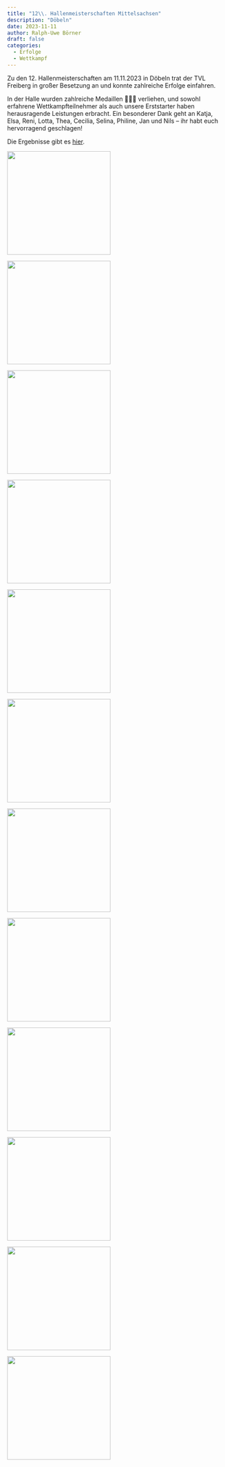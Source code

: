 ```yaml
---
title: "12\\. Hallenmeisterschaften Mittelsachsen"
description: "Döbeln"
date: 2023-11-11
author: Ralph-Uwe Börner
draft: false
categories:
  - Erfolge
  - Wettkampf
---
```


Zu den 12. Hallenmeisterschaften am 11.11.2023 in Döbeln trat der TVL Freiberg in großer Besetzung an und konnte zahlreiche Erfolge einfahren.

In der Halle wurden zahlreiche Medaillen 🥇🥈🥉 verliehen, und sowohl erfahrene Wettkampfteilnehmer als auch unsere Erststarter haben herausragende Leistungen erbracht. Ein besonderer Dank geht an Katja, Elsa, Reni, Lotta, Thea, Cecilia, Selina, Philine, Jan und Nils – ihr habt euch hervorragend geschlagen!


Die Ergebnisse gibt es [hier](https://ladv.de/ergebnis/datei/77806).

::: {layout-ncol=3}

![](döbeln_01.jpg){width=240}

![](döbeln_02.jpg){width=240}

![](döbeln_03.jpg){width=240}

![](döbeln_05.jpg){width=240}

![](döbeln_06.jpg){width=240}

![](döbeln_07.jpg){width=240}

![](döbeln_08.jpg){width=240}

![](döbeln_09.jpg){width=240}

![](döbeln_10.jpg){width=240}

![](döbeln_11.jpg){width=240}

![](döbeln_12.jpg){width=240}

![](döbeln_13.jpg){width=240}
:::